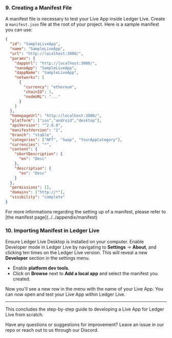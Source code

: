 
### 9. **Creating a Manifest File**

A manifest file is necessary to test your Live App inside Ledger Live. Create a `manifest.json` file at the root of your project. Here is a sample manifest you can use:

```json
{
  "id": "SampleLiveApp",
  "name": "SampleLiveApp",
  "url": "http://localhost:3000/",
  "params": {
    "dappUrl": "http://localhost:3000/",
    "nanoApp": "SampleLiveApp",
    "dappName": "SampleLiveApp",
    "networks": [
      {
        "currency": "ethereum",
        "chainID": 1,
        "nodeURL": "..."
      }
    ]
  },
  "homepageUrl": "http://localhost:3000/",
  "platform": ["ios","android","desktop"],
  "apiVersion": "^2.0.0",
  "manifestVersion": "2",
  "branch": "stable",
  "categories": ["NFT", "Swap", "YourAppCategory"],
  "currencies": "*",
  "content": {
    "shortDescription": {
      "en": "Desc"
    },
    "description": {
      "en": "Desc"
    }
  },
  "permissions": [],
  "domains": ["http://*"],
  "visibility": "complete"
}
```
<Callout emoji="💡">
  For more informations regarding the setting up of a manifest, please refer to [the manifest page](../../appendix/manifest)
</Callout>

### 10. **Importing Manifest in Ledger Live**

Ensure Ledger Live Desktop is installed on your computer. Enable Developer mode in Ledger Live by navigating to **Settings** -> **About**, and clicking ten times on the Ledger Live version. This will reveal a new **Developer** section in the settings menu.

- Enable **platform dev tools**.
- Click on **Browse** next to **Add a local app** and select the manifest you created.

Now you'll see a new row in the menu with the name of your Live App. You can now open and test your Live App within Ledger Live.

---

This concludes the step-by-step guide to developing a Live App for Ledger Live from scratch. 

Have any questions or suggestions for improvement? Leave an issue in our repo or reach out to us through our Discord.